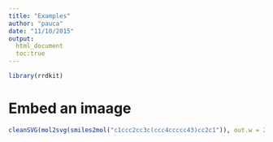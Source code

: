 ```yaml
---
title: "Examples"
author: "pauca"
date: "11/10/2015"
output: 
  html_document
  toc:true
---
```


```r
library(rrdkit)
```

# Embed an imaage
```r
cleanSVG(mol2svg(smiles2mol("c1ccc2cc3c(ccc4ccccc43)cc2c1")), out.w = 200,out.h=200)
```
